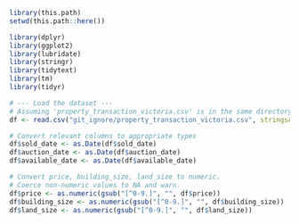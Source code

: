 ```r
library(this.path)
setwd(this.path::here())

library(dplyr)
library(ggplot2)
library(lubridate)
library(stringr)
library(tidytext)
library(tm)
library(tidyr)

# --- Load the dataset ---
# Assuming 'property_transaction_victoria.csv' is in the same directory as your R script
df <- read.csv("git_ignore/property_transaction_victoria.csv", stringsAsFactors = FALSE)

# Convert relevant columns to appropriate types
df$sold_date <- as.Date(df$sold_date)
df$auction_date <- as.Date(df$auction_date)
df$available_date <- as.Date(df$available_date)

# Convert price, building_size, land_size to numeric.
# Coerce non-numeric values to NA and warn.
df$price <- as.numeric(gsub("[^0-9.]", "", df$price))
df$building_size <- as.numeric(gsub("[^0-9.]", "", df$building_size))
df$land_size <- as.numeric(gsub("[^0-9.]", "", df$land_size))


```

```r


```